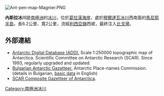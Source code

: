 [[Image:Ant-pen-map-Magnier.PNG|thumb]]
{{coord|65|43|25|S|64|16|30|W|display=title}}

'''內斯拉冰川'''是[[南極洲|南極洲]]的[[冰川|冰川]]，位於[[葛拉漢海岸|葛拉漢海岸]]，處於[[穆爾達瓦冰川|穆爾達瓦冰川]]西南面的[[馬尼耶半島|馬尼耶半島]]，長6.2公里、寬2公里，流經[[利西亞嶺|利西亞嶺]]西坡，最終注入[[比戈灣|比戈灣]]。

==外部連結==
* [http://www.add.scar.org Antarctic Digital Database (ADD).]{{Wayback|url=http://www.add.scar.org/ |date=20170305000653 }} Scale 1:250000 topographic map of Antarctica. Scientific Committee on Antarctic Research (SCAR). Since 1993, regularly upgraded and updated.
* [http://apcbg.org/gazet-bg.doc Bulgarian Antarctic Gazetteer.]{{Wayback|url=http://apcbg.org/gazet-bg.doc |date=20131012104624 }} Antarctic Place-names Commission. (details in Bulgarian, [http://apcbg.org/gazet.htm basic data]{{Wayback|url=http://apcbg.org/gazet.htm |date=20160304071225 }} in English)
* [http://data.aad.gov.au/aadc/gaz/scar/ SCAR Composite Gazetteer of Antarctica]{{WebCite|url=https://www.webcitation.org/5ug2CfC7m?url=http://data.aad.gov.au/aadc/gaz/scar/ |date=20101202140255 |dateformat=iso }}.

{{DEFAULTSORT:Nesla Glacier}}
[[Category:南極洲冰川|Category:南極洲冰川]]


{{GrahamCoast-geo-stub}}
